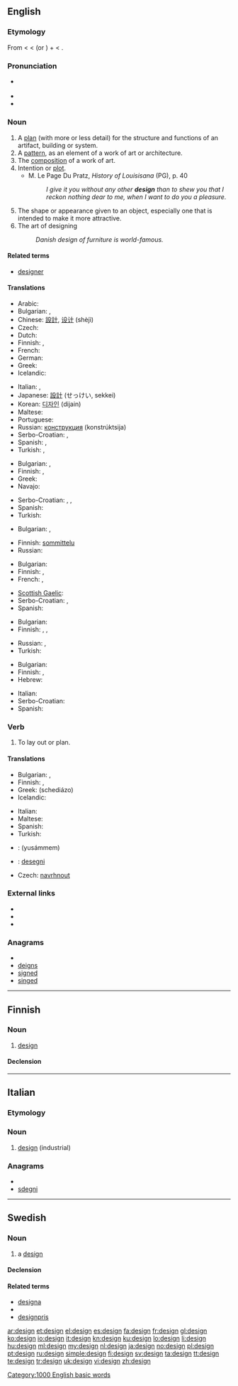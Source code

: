 {{wikipedia|Design}}
{{also|Design}}
==English==

===Etymology===
From {{etyl|fro}} {{term|lang=fro|designer}} < {{etyl|la}} {{term|lang=la|designare||to mark out, point out, describe, design, contrive}} < {{term|de-}} (or {{term|dis-}}) + {{term|lang=la|signare||to mark}} < {{term|lang=la|signum||mark}}.

===Pronunciation===
* {{a|US}} {{SAMPA|/di.zaIn/}}
* {{audio|en-us-design.ogg|Audio (US)}}
* {{rhymes|aɪn}}

===Noun===
{{en-noun}}

# A [[plan]] (with more or less detail) for the structure and functions of an artifact, building or system.
# A [[pattern]], as an element of a work of art or architecture.
# The [[composition]] of a work of art.
# Intention or [[plot]].
#* M. Le Page Du Pratz, ''History of Louisisana'' (PG), p. 40
#*: ''I give it you without any other '''design''' than to shew you that I reckon nothing dear to me, when I want to do you a pleasure.''
# The shape or appearance given to an object, especially one that is intended to make it more attractive.
# The art of designing
#: ''Danish design of furniture is world-famous.''

====Related terms====
* [[designer]]

====Translations====
{{trans-top|plan}}
* Arabic: {{t|ar|تخطيط}}
* Bulgarian: {{t+|bg|план|m}},  {{t|bg|конструкция|f}}
* Chinese: [[設計]], [[设计]] (shèjì)
* Czech: {{t+|cs|návrh|m}}
* Dutch: {{t-|nl|ontwerp|n}}
* Finnish: {{t+|fi|suunnitelma}}, {{t+|fi|malli}}
* French: {{t+|fr|conception|f}}
* German: {{t+|de|Design|n}}
* Greek: {{t+|el|σχέδιο|n|tr=schédio}}
* Icelandic: {{t|is|hönnun|f}}
{{trans-mid}}
* Italian: {{t+|it|disegno|m}}, {{t+|it|design|m}}
* Japanese: [[設計]] (せっけい, sekkei)
* Korean: [[디자인]] (dijain)
* Maltese: {{t-|mt|disinn|xs=Maltese}}
* Portuguese: {{t+|pt|projeto|m}}
* Russian: [[конструкция]] (konstrúktsija) {{f}}
* Serbo-Croatian: {{t|sh|nacrt|xs=Serbo-Croatian}},  {{t|sh|plan|xs=Serbo-Croatian}}
* Spanish: {{t+|es|diseño|m}}, {{t+|es|modelo|m}}
* Turkish: {{t+|tr|tasarım}},  {{t|tr|dizayn}}
{{trans-bottom}}

{{trans-top|pattern}}
* Bulgarian: {{t|bg|шарка|f}},  {{t+|bg|десен|m}}
* Finnish: {{t+|fi|kuvio}}, {{t+|fi|design}}
* Greek: {{t+|el|σχέδιο|n|tr=schédio}}
* Navajo: {{tø|nv|naashchʼąąʼ}}
{{trans-mid}}
* Serbo-Croatian: {{t|sh|uzorak|xs=Serbo-Croatian}},  {{t|sh|dizajn|xs=Serbo-Croatian}},  {{t|sh|mustra|xs=Serbo-Croatian}}
* Spanish: {{t+|es|modelo|m}}
* Turkish: {{t+|tr|desen}}
{{trans-bottom}}

{{trans-top|composition}}
* Bulgarian: {{t|bg|композиция|f}},  {{t|bg|конструкция|f}}
{{trans-mid}}
* Finnish: [[sommittelu]]
* Russian: {{t|ru|композиция|sc=Cyrl}}
{{trans-bottom}}

{{trans-top|intention}}
* Bulgarian: {{t+|bg|намерение|n}}
* Finnish: {{t+|fi|suunnitelma}}, {{t+|fi|juoni}}
* French: {{t+|fr|dessein|m}}, {{t+|fr|intention|f}}
{{trans-mid}}
* [[Scottish Gaelic]]: {{t-|gd|rùn|m|xs=Scottish Gaelic}}
* Serbo-Croatian: {{t|sh|intencija|xs=Serbo-Croatian}},  {{t|sh|nakana|xs=Serbo-Croatian}}
* Spanish: {{t-|es|intención|f}}
{{trans-bottom}}

{{trans-top|appearance}}
* Bulgarian: {{t+|bg|дизайн|m}}
* Finnish: {{t-|fi|muotoilu}}, {{t+|fi|design}}, {{t|fi|kuosi}}
{{trans-mid}}
* Russian: {{t|ru|внешний вид|m|tr=vneshniy vid|sc=Cyrl}}, {{t|ru|экстерьер|m|tr=eksterier|sc=Cyrl}}
* Turkish: {{t+|tr|tasarım}}
{{trans-bottom}}

{{trans-top|art of designing}}
* Bulgarian: {{t+|bg|дизайн|m}}
* Finnish: {{t-|fi|muotoilu}}, {{t+|fi|design}}
* Hebrew: {{t-|he|עיצוב|m|tr='ytzuv}}
{{trans-mid}}
* Italian: {{t+|it|design|m}}
* Serbo-Croatian: {{t|sh|dizajn|xs=Serbo-Croatian}}
* Spanish: {{t+|es|diseño|m}}
{{trans-bottom}}

===Verb===
{{en-verb}}

# To lay out or plan.

====Translations====
{{trans-top|intention}}
* Bulgarian: {{t|bg|замислям}},  {{t|bg|проектирам}}
* Finnish: {{t+|fi|suunnitella}}, {{t+|fi|muotoilla}}
* Greek: {{t+|el|σχεδιάζω}} (schediázo)
* Icelandic: {{t|is|hanna}}
{{trans-mid}}
* Italian: {{t+|it|progettare}}
* Maltese: {{t-|mt|iddisinnja|xs=Maltese}}
* Spanish: {{t+|es|diseñar}}
* Turkish: {{t|tr|tasarlamak}}
{{trans-bottom}}

{{checktrans-top}}
* {{ttbc|ar}}: {{Arab|[[صمم|يصمم]]}} (yusámmem)
* {{ttbc|eo}}: [[desegni]]
* Czech: [[navrhnout]] <!-- dubious header "intention" -->
{{trans-bottom}}

===External links===
* {{R:Webster 1913}}
* {{R:Century 1911}}
* {{R:OneLook}}

===Anagrams===
* {{alphagram|degins}}
* [[deigns#English|deigns]]
* [[signed#English|signed]]
* [[singed#English|singed]]

[[Category:1000 English basic words]]

----

==Finnish==

===Noun===
{{infl|fi|noun}}

# [[#English|design]]

====Declension====
{{fi-decl-risti|design}}

----

==Italian==

===Etymology===
{{etyl|en|it}}

===Noun===
{{infl|it|noun}} {{m|inv}}

# [[#English|design]] (industrial)

===Anagrams===
* {{alphagram|degins}}
* [[sdegni#Italian|sdegni]]

----

==Swedish==

===Noun===
{{sv-noun|g=c}}

# a [[#English|design]]

====Declension====
{{sv-noun-reg-er}}

====Related terms====
* [[designa]]
* {{l|sv|designer}}
* [[designpris]]

[[ar:design]]
[[et:design]]
[[el:design]]
[[es:design]]
[[fa:design]]
[[fr:design]]
[[gl:design]]
[[ko:design]]
[[io:design]]
[[it:design]]
[[kn:design]]
[[ku:design]]
[[lo:design]]
[[li:design]]
[[hu:design]]
[[ml:design]]
[[my:design]]
[[nl:design]]
[[ja:design]]
[[no:design]]
[[pl:design]]
[[pt:design]]
[[ru:design]]
[[simple:design]]
[[fi:design]]
[[sv:design]]
[[ta:design]]
[[tt:design]]
[[te:design]]
[[tr:design]]
[[uk:design]]
[[vi:design]]
[[zh:design]]